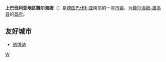 {{noteTA|G1=德国地名|G2=Landkreis|G3=单位}}
{{Infobox German location
|Art               = Stadt
|Wappen            = WappenWeilheiminOberbayern.svg
|image_photo       = Weilheim2.jpg
|image_caption     = 魏尔海姆
|lat_deg           = 47 |lat_min = 50
|lon_deg           = 11 |lon_min = 09
|Lageplan = Weilheim in Oberbayern in WM.svg
|Bundesland        = 巴伐利亚州
|Regierungsbezirk  = 上巴伐利亚行政区
|Landkreis         = [[魏尔海姆-雄高县|魏尔海姆-雄高县]]
|Höhe              = 563
|Fläche            = 55.44
|Einwohner         = 21536
|Stand             = 2005-12-31
|Gemeindeschlüssel = 09190157
|PLZ               = 82362
|Vorwahl           = 0881
|Kfz               = WM
|Website           = [http://www.weilheim.de/ www.weilheim.de]
|Bürgermeister     = Markus Loth
|Partei ="Bürger für Weilheim"
}}
'''上巴伐利亚地区魏尔海姆'''（{{lang-de|Weilheim in Oberbayern}}）是[[德国|德国]][[巴伐利亚|巴伐利亚]]南部的一座[[市镇_(德国)|市镇]]，为[[魏尔海姆-雄高县|魏尔海姆-雄高县]]的[[首府|首府]]。

==友好城市==
* {{FRA}} [[纳博讷|纳博讷]]

[[Category:巴伐利亚州市镇|W]]